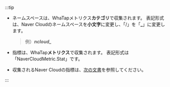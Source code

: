 :::tip

-   ネームスペースは、WhaTapメトリクス**カテゴリ**で収集されます。 表記形式は、Naver Cloudのネームスペースを**小文字**に変更し、「/」を「**\_**」に変更します。

    > 例）**_ncloud\__**

-   指標は、WhaTap**メトリクス**で収集されます。 表記形式は「NaverCloudMetric.Stat」です。

-   収集されるNaver Cloudの指標は、[次の文書](https://api.ncloud-docs.com/docs/management-cloudinsight-productinfo)を参照してください。

:::
